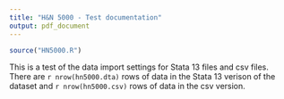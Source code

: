 ```yaml
---
title: "H&N 5000 - Test documentation"
output: pdf_document
---
```


```r
source("HN5000.R")
```

This is a test of the data import settings for Stata 13 files and csv files. There are `r nrow(hn5000.dta)` rows of data in the Stata 13 verison of the dataset and `r nrow(hn5000.csv)` rows of data in the csv version.

